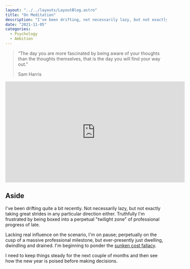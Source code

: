 ```yaml
---
layout: "../../layouts/LayoutBlog.astro"
title: "On Meditation"
description: "I've been drifting, not necessarily lazy, but not exactly taking great strides in any particular direction either."
date: "2021-11-05"
categories: 
  - Psychology
  - Ambition
---
```


> “The day you are more fascinated by being aware of your thoughts than the thoughts themselves, that is the day you will find your way out.”
> 
> Sam Harris

<iframe width="560" height="315" src="https://www.youtube.com/embed/891MOyYBadY" title="YouTube video player" frameborder="0" allow="accelerometer; autoplay; clipboard-write; encrypted-media; gyroscope; picture-in-picture" allowfullscreen></iframe>

## Aside

I've been drifting quite a bit recently. Not necessarily lazy, but not exactly taking great strides in any particular direction either. Truthfully I'm frustrated by being boxed into a perpetual "twilight zone" of professional progress of late.

Lacking real influence on the scenario, I'm on pause; perpetually on the cusp of a massive professional milestone, but ever-presently just dwelling, dwindling and drained. I'm beginning to ponder the [sunken cost fallacy](https://time.com/5347133/sunk-cost-fallacy-decisions/).

I need to keep things steady for the next couple of months and then see how the new year is poised before making decisions.

